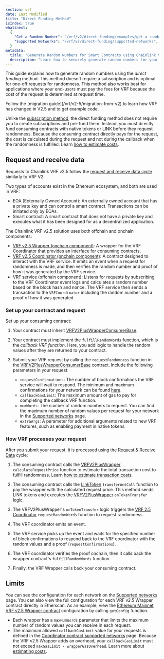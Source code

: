 ```yaml
---
section: vrf
date: Last Modified
title: "Direct Funding Method"
isIndex: true
whatsnext:
  {
    "Get a Random Number": "/vrf/v2/direct-funding/examples/get-a-random-number",
    "Supported Networks": "/vrf/v2/direct-funding/supported-networks",
  }
metadata:
  title: "Generate Random Numbers for Smart Contracts using Chainlink VRF v2.5 - Direct funding method"
  description: "Learn how to securely generate random numbers for your smart contract with Chainlink VRF v2.5. This guide uses the Direct funding method."
---
```



This guide explains how to generate random numbers using the _direct funding_ method. This method doesn't require a subscription and is optimal for one-off requests for randomness. This method also works best for applications where your end-users must pay the fees for VRF because the cost of the request is determined at request time.

<Aside type="note" title="Migrate to V2.5">
  Follow the [migration guide](/vrf/v2-5/migration-from-v2) to learn how VRF has changed in V2.5 and to get example
  code.
</Aside>

Unlike the [subscription method](/vrf/v2-5/overview/subscription), the direct funding method does not require you to create subscriptions and pre-fund them. Instead, you must directly fund consuming contracts with native tokens or LINK before they request randomness. Because the consuming contract directly pays for the request, the cost is calculated during the request and not during the callback when the randomness is fulfilled. Learn [how to estimate costs](/vrf/v2-5/billing).

## Request and receive data

Requests to Chainlink VRF v2.5 follow the [request and receive data cycle](/vrf/v2/direct-funding#request-and-receive-data) similarly to VRF V2.

Two types of accounts exist in the Ethereum ecosystem, and both are used in VRF:

- EOA (Externally Owned Account): An externally owned account that has a private key and can control a smart contract. Transactions can be initiated only by EOAs.
- Smart contract: A smart contract that does not have a private key and executes what it has been designed for as a decentralized application.

The Chainlink VRF v2.5 solution uses both offchain and onchain components:

- [VRF v2.5 Wrapper (onchain component)](https://github.com/smartcontractkit/chainlink/blob/develop/contracts/src/v0.8/vrf/dev/VRFV2PlusWrapper.sol): A wrapper for the VRF Coordinator that provides an interface for consuming contracts.
- [VRF v2.5 Coordinator (onchain component)](https://github.com/smartcontractkit/chainlink/blob/develop/contracts/src/v0.8/vrf/dev/VRFCoordinatorV2_5.sol): A contract designed to interact with the VRF service. It emits an event when a request for randomness is made, and then verifies the random number and proof of how it was generated by the VRF service.
- VRF service (offchain component): Listens for requests by subscribing to the VRF Coordinator event logs and calculates a random number based on the block hash and nonce. The VRF service then sends a transaction to the `VRFCoordinator` including the random number and a proof of how it was generated.

### Set up your contract and request

Set up your consuming contract:

1. Your contract must inherit [VRFV2PlusWrapperConsumerBase](https://github.com/smartcontractkit/chainlink/blob/develop/contracts/src/v0.8/vrf/dev/VRFV2PlusWrapperConsumerBase.sol).

1. Your contract must implement the `fulfillRandomWords` function, which is the _callback VRF function_. Here, you add logic to handle the random values after they are returned to your contract.

1. Submit your VRF request by calling the `requestRandomness` function in the [VRFV2PlusWrapperConsumerBase](https://github.com/smartcontractkit/chainlink/blob/develop/contracts/src/v0.8/vrf/dev/VRFV2PlusWrapperConsumerBase.sol) contract. Include the following parameters in your request:

   - `requestConfirmations`: The number of block confirmations the VRF service will wait to respond. The minimum and maximum confirmations for your network can be found [here](/vrf/v2-5/supported-networks#configurations).
   - `callbackGasLimit`: The maximum amount of gas to pay for completing the callback VRF function.
   - `numWords`: The number of random numbers to request. You can find the maximum number of random values per request for your network in the [Supported networks](/vrf/v2-5/supported-networks#configurations) page.
   - `extraArgs`: A parameter for additional arguments related to new VRF features, such as enabling payment in native tokens.

### How VRF processes your request

After you submit your request, it is processed using the [Request & Receive Data](#request-and-receive-data) cycle:

1. The consuming contract calls the [VRFV2PlusWrapper](https://github.com/smartcontractkit/chainlink/blob/develop/contracts/src/v0.8/vrf/dev/VRFV2PlusWrapper.sol) `calculateRequestPrice` function to estimate the total transaction cost to fulfill randomness. Learn [how to estimate transaction costs](/vrf/v2-5/billing).

1. The consuming contract calls the [LinkToken](https://github.com/smartcontractkit/chainlink/blob/develop/contracts/src/v0.8/shared/token/ERC677/LinkToken.sol) `transferAndCall` function to pay the wrapper with the calculated request price. This method sends LINK tokens and executes the [VRFV2PlusWrapper](https://github.com/smartcontractkit/chainlink/blob/develop/contracts/src/v0.8/vrf/dev/VRFV2PlusWrapper.sol) `onTokenTransfer` logic.

1. The VRFV2PlusWrapper's `onTokenTransfer` logic triggers the [VRF 2.5 Coordinator](https://github.com/smartcontractkit/chainlink/blob/develop/contracts/src/v0.8/vrf/dev/VRFCoordinatorV2_5.sol) `requestRandomWords` function to request randomness.

1. The VRF coordinator emits an event.

1. The VRF service picks up the event and waits for the specified number of block confirmations to respond back to the VRF coordinator with the random values and a proof (`requestConfirmations`).

1. The VRF coordinator verifies the proof onchain, then it calls back the wrapper contract's `fulfillRandomWords` function.

1. Finally, the VRF Wrapper calls back your consuming contract.

## Limits

You can see the configuration for each network on the [Supported networks](/vrf/v2-5/supported-networks) page. You can also view the full configuration for each VRF v2.5 Wrapper contract directly in Etherscan. As an example, view the [Ethereum Mainnet VRF v2.5 Wrapper contract](https://etherscan.io/address/0x02aae1A04f9828517b3007f83f6181900CaD910c#readContract) configuration by calling `getConfig` function.

- Each wrapper has a `maxNumWords` parameter that limits the maximum number of random values you can receive in each request.
- The maximum allowed `callbackGasLimit` value for your requests is defined in the [Coordinator contract supported networks](/vrf/v2-5/supported-networks) page. Because the VRF v2.5 Wrapper adds an overhead, your `callbackGasLimit` must not exceed `maxGasLimit - wrapperGasOverhead`. Learn more about [estimating costs](/vrf/v2-5/billing).
